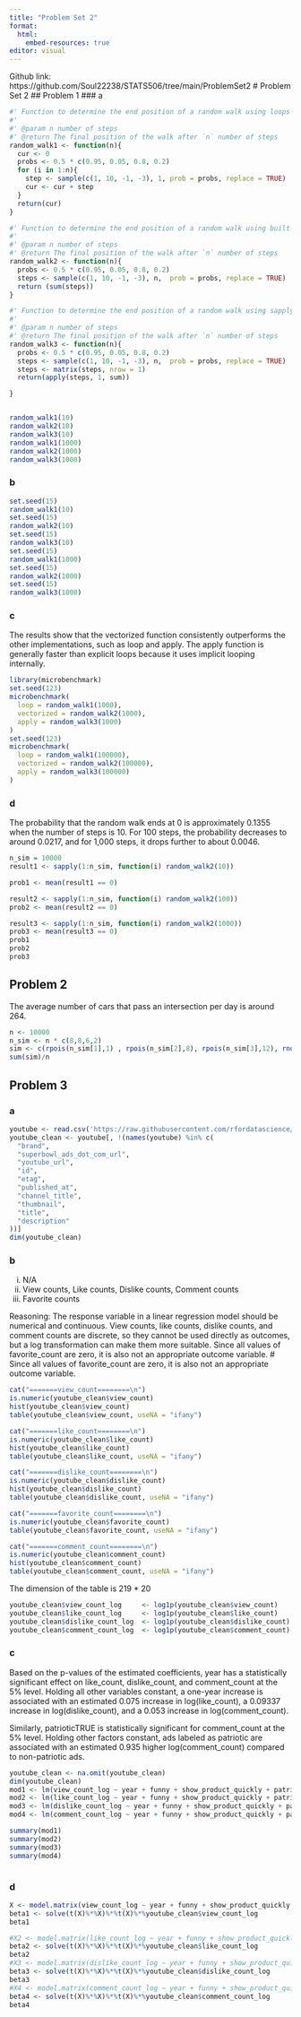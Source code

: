 ```yaml
---
title: "Problem Set 2"
format:
  html:
    embed-resources: true
editor: visual
---
```


Github link: https://github.com/Soul22238/STATS506/tree/main/ProblemSet2
# Problem Set 2
## Problem 1
### a
```r
#' Function to determine the end position of a random walk using loops
#'
#' @param n number of steps
#' @return The final position of the walk after `n` number of steps
random_walk1 <- function(n){
  cur <- 0
  probs <- 0.5 * c(0.95, 0.05, 0.8, 0.2)
  for (i in 1:n){
    step <- sample(c(1, 10, -1, -3), 1, prob = probs, replace = TRUE)
    cur <- cur + step
  }
  return(cur) 
}

#' Function to determine the end position of a random walk using built-in R vectorized functions
#'
#' @param n number of steps
#' @return The final position of the walk after `n` number of steps
random_walk2 <- function(n){
  probs <- 0.5 * c(0.95, 0.05, 0.8, 0.2)
  steps <- sample(c(1, 10, -1, -3), n,  prob = probs, replace = TRUE)
  return (sum(steps))
}

#' Function to determine the end position of a random walk using sapply
#'
#' @param n number of steps
#' @return The final position of the walk after `n` number of steps
random_walk3 <- function(n){
  probs <- 0.5 * c(0.95, 0.05, 0.8, 0.2)
  steps <- sample(c(1, 10, -1, -3), n,  prob = probs, replace = TRUE)
  steps <- matrix(steps, nrow = 1)
  return(apply(steps, 1, sum))

}


random_walk1(10)
random_walk2(10)
random_walk3(10)
random_walk1(1000)
random_walk2(1000)
random_walk3(1000)

```
### b
```r
set.seed(15)
random_walk1(10)
set.seed(15)
random_walk2(10)
set.seed(15)
random_walk3(10)
set.seed(15)
random_walk1(1000)
set.seed(15)
random_walk2(1000)
set.seed(15)
random_walk3(1000)
```
### c
The results show that the vectorized function consistently outperforms the other implementations, such as loop and apply. The apply function is generally faster than explicit loops because it uses implicit looping internally.
```r
library(microbenchmark)
set.seed(123)
microbenchmark(
  loop = random_walk1(1000),
  vectorized = random_walk2(1000),
  apply = random_walk3(1000)
)
set.seed(123)
microbenchmark(
  loop = random_walk1(100000),
  vectorized = random_walk2(100000),
  apply = random_walk3(100000)
)
```

### d
The probability that the random walk ends at 0 is approximately 0.1355 when the number of steps is 10. For 100 steps, the probability decreases to around 0.0217, and for 1,000 steps, it drops further to about 0.0046.
```r

n_sim = 10000
result1 <- sapply(1:n_sim, function(i) random_walk2(10))

prob1 <- mean(result1 == 0)

result2 <- sapply(1:n_sim, function(i) random_walk2(100))
prob2 <- mean(result2 == 0)

result3 <- sapply(1:n_sim, function(i) random_walk2(1000))
prob3 <- mean(result3 == 0)
prob1
prob2
prob3
```

## Problem 2
The average number of cars that pass an intersection per day is around 264.
```r
n <- 10000
n_sim <- n * c(8,8,6,2)
sim <- c(rpois(n_sim[1],1) , rpois(n_sim[2],8), rpois(n_sim[3],12), rnorm(n_sim[4],mean = 60,sd = sqrt(12)))
sum(sim)/n
```
## Problem 3
### a
```r
youtube <- read.csv('https://raw.githubusercontent.com/rfordatascience/tidytuesday/master/data/2021/2021-03-02/youtube.csv')
youtube_clean <- youtube[, !(names(youtube) %in% c(
  "brand",
  "superbowl_ads_dot_com_url",
  "youtube_url",
  "id",
  "etag",
  "published_at",
  "channel_title",
  "thumbnail",
  "title",
  "description"
))]
dim(youtube_clean)
```
### b
i) N/A
ii) View counts, Like counts, Dislike counts, Comment counts
iii) Favorite counts

Reasoning:
The response variable in a linear regression model should be numerical and continuous. 
View counts, like counts, dislike counts, and comment counts are discrete, so they cannot be used directly as outcomes, but a log transformation can make them more suitable. 
Since all values of favorite_count are zero, it is also not an appropriate outcome variable.
# Since all values of favorite_count are zero, it is also not an appropriate outcome variable.

```r

cat("=======view_count========\n")
is.numeric(youtube_clean$view_count)
hist(youtube_clean$view_count)
table(youtube_clean$view_count, useNA = "ifany")

cat("=======like_count========\n")
is.numeric(youtube_clean$like_count)
hist(youtube_clean$like_count)
table(youtube_clean$like_count, useNA = "ifany")

cat("=======dislike_count========\n")
is.numeric(youtube_clean$dislike_count)
hist(youtube_clean$dislike_count)
table(youtube_clean$dislike_count, useNA = "ifany")

cat("=======favorite_count========\n")
is.numeric(youtube_clean$favorite_count)
table(youtube_clean$favorite_count, useNA = "ifany")

cat("=======comment_count========\n")
is.numeric(youtube_clean$comment_count)
hist(youtube_clean$comment_count)
table(youtube_clean$comment_count, useNA = "ifany")

```
The dimension of the table is 219 * 20
```r
youtube_clean$view_count_log     <- log1p(youtube_clean$view_count)
youtube_clean$like_count_log     <- log1p(youtube_clean$like_count)
youtube_clean$dislike_count_log  <- log1p(youtube_clean$dislike_count)
youtube_clean$comment_count_log  <- log1p(youtube_clean$comment_count)


```
### c
Based on the p-values of the estimated coefficients, year has a statistically significant effect on like_count, dislike_count, and comment_count at the 5% level. Holding all other variables constant, a one-year increase is associated with an estimated 0.075 increase in log(like_count), a 0.09337 increase in log(dislike_count), and a 0.053 increase in log(comment_count).


Similarly, patrioticTRUE is statistically significant for comment_count at the 5% level. Holding other factors constant, ads labeled as patriotic are associated with an estimated 0.935 higher log(comment_count) compared to non-patriotic ads.
```r
youtube_clean <- na.omit(youtube_clean)
dim(youtube_clean)
mod1 <- lm(view_count_log ~ year + funny + show_product_quickly + patriotic + celebrity + danger + animals + use_sex, youtube_clean)
mod2 <- lm(like_count_log ~ year + funny + show_product_quickly + patriotic + celebrity + danger + animals + use_sex, youtube_clean)
mod3 <- lm(dislike_count_log ~ year + funny + show_product_quickly + patriotic + celebrity + danger + animals + use_sex, youtube_clean)
mod4 <- lm(comment_count_log ~ year + funny + show_product_quickly + patriotic + celebrity + danger + animals + use_sex, youtube_clean)

summary(mod1)
summary(mod2)
summary(mod3)
summary(mod4)



```
### d
```r
X <- model.matrix(view_count_log ~ year + funny + show_product_quickly + patriotic + celebrity + danger + animals + use_sex, data = youtube_clean)
beta1 <- solve(t(X)%*%X)%*%t(X)%*%youtube_clean$view_count_log
beta1

#X2 <- model.matrix(like_count_log ~ year + funny + show_product_quickly + patriotic + celebrity + danger + animals + use_sex, youtube_clean)
beta2 <- solve(t(X)%*%X)%*%t(X)%*%youtube_clean$like_count_log
beta2
#X3 <- model.matrix(dislike_count_log ~ year + funny + show_product_quickly + patriotic + celebrity + danger + animals + use_sex, youtube_clean)
beta3 <- solve(t(X)%*%X)%*%t(X)%*%youtube_clean$dislike_count_log
beta3
#X4 <- model.matrix(comment_count_log ~ year + funny + show_product_quickly + patriotic + celebrity + danger + animals + use_sex, youtube_clean)
beta4 <- solve(t(X)%*%X)%*%t(X)%*%youtube_clean$comment_count_log
beta4


```